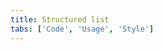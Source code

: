 ```yaml
---
title: Structured list
tabs: ['Code', 'Usage', 'Style']
---
```


<ComponentCode
    name="Structured list"
    component="structured-list"
    variation="structured-list"
    hasReactVersion
    hasVueVersion="structuredlist--default"
    >
</ComponentCode>
<ComponentCode
    name="Structured list with selection"
    component="structured-list"
    variation="structured-list--selection"
    hasReactVersion
    hasVueVersion="structuredlist--selectable-with-vmodel"
    >
</ComponentCode>
<ComponentDocs component="structured-list" ></ComponentDocs>

